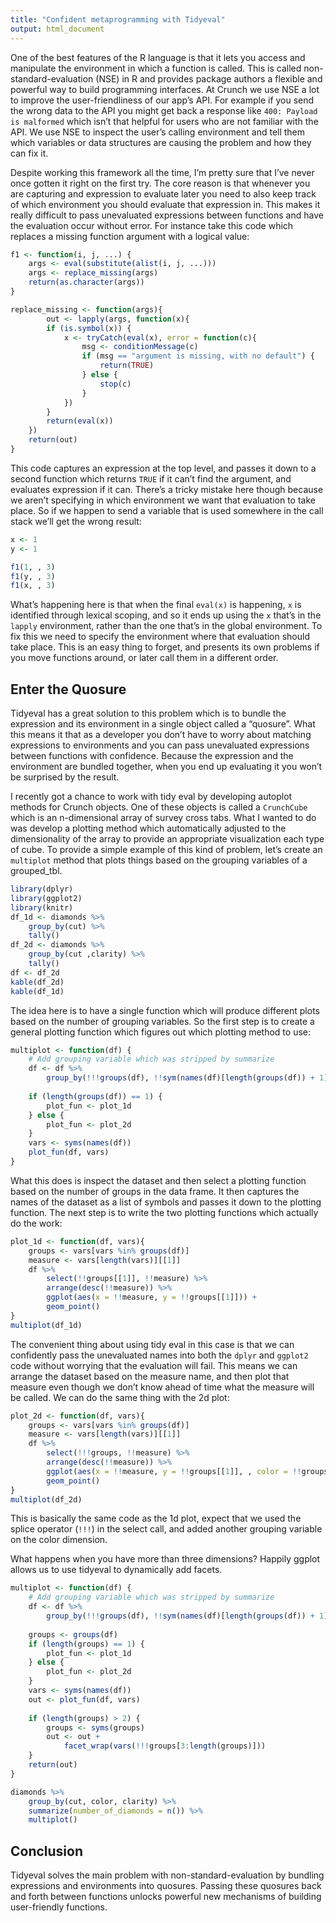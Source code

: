 ```yaml
---
title: "Confident metaprogramming with Tidyeval"
output: html_document
---
```


One of the best features of the R language is that it lets you access and manipulate the environment in which a function is called. This is called non-standard-evaluation (NSE) in R and provides package authors a flexible and powerful way to build programming interfaces. At Crunch we use NSE a lot to improve the user-friendliness of our app's API. For example if you send the wrong data to the API you might get back a response like `400: Payload is malformed` which isn't that helpful for users who are not familiar with the API. We use NSE to inspect the user's calling environment and tell them which variables or data structures are causing the problem and how they can fix it. 

Despite working this framework all the time, I'm pretty sure that I've never once gotten it right on the first try. The core reason is that whenever you are capturing and expression to evaluate later you need to also keep track of which environment you should evaluate that expression in. This makes it really difficult to pass unevaluated expressions between functions and have the evaluation occur without error. For instance take this code which replaces a missing function argument with a logical value: 


```r

f1 <- function(i, j, ...) {
    args <- eval(substitute(alist(i, j, ...)))
    args <- replace_missing(args)
    return(as.character(args))
}

replace_missing <- function(args){
        out <- lapply(args, function(x){
        if (is.symbol(x)) {
            x <- tryCatch(eval(x), error = function(c){
                msg <- conditionMessage(c)
                if (msg == "argument is missing, with no default") {
                    return(TRUE)
                } else {
                    stop(c)
                }
            })
        }
        return(eval(x))
    })
    return(out)
}
```

This code captures an expression at the top level, and passes it down to a second function which returns `TRUE` if it can't find the argument, and evaluates expression if it can. There's a tricky mistake here though because we aren't specifying in which environment we want that evaluation to take place. So if we happen to send a variable that is used somewhere in the call stack we'll get the wrong result: 

```r
x <- 1
y <- 1

f1(1, , 3)
f1(y, , 3)
f1(x, , 3)

```

What's happening here is that when the final `eval(x)` is happening, `x` is identified through lexical scoping, and so it ends up using the `x` that's in the `lapply` environment, rather than the one that's in the global environment. To fix this we need to specify the environment where that evaluation should take place. This is an easy thing to forget, and presents its own problems if you move functions around, or later call them in a different order. 

## Enter the Quosure

Tidyeval has a great solution to this problem which is to bundle the expression and its environment in a single object called a "quosure". What this means it that as a developer you don't have to worry about matching expressions to environments and you can pass unevaluated expressions between functions with confidence. Because the expression and the environment are bundled together, when you end up evaluating it you won't be surprised by the result. 

I recently got a chance to work with tidy eval by developing autoplot methods for Crunch objects. One of these objects is called a `CrunchCube` which is an n-dimensional array of survey cross tabs. What I wanted to do was develop a plotting method which automatically adjusted to the dimensionality of the array to provide an appropriate visualization each type of cube. To provide a simple example of this kind of problem, let's create an `multiplot` method that plots things based on the grouping variables of a grouped_tbl. 

```r
library(dplyr)
library(ggplot2)
library(knitr)
df_1d <- diamonds %>% 
    group_by(cut) %>% 
    tally() 
df_2d <- diamonds %>% 
    group_by(cut ,clarity) %>% 
    tally() 
df <- df_2d
kable(df_2d)
kable(df_1d)
```

The idea here is to have a single function which will produce different plots based on the number of grouping variables. So the first step is to create a general plotting function which figures out which plotting method to use: 

```r
multiplot <- function(df) {
    # Add grouping variable which was stripped by summarize
    df <- df %>% 
        group_by(!!!groups(df), !!sym(names(df)[length(groups(df)) + 1]))
    
    if (length(groups(df)) == 1) {
        plot_fun <- plot_1d
    } else {
        plot_fun <- plot_2d
    }
    vars <- syms(names(df))
    plot_fun(df, vars)
}
```

What this does is inspect the dataset and then select a plotting function based on the number of groups in the data frame. It then captures the names of the dataset as a list of symbols and passes it down to the plotting function. The next step is to write the two plotting functions which actually do the work: 

```r
plot_1d <- function(df, vars){
    groups <- vars[vars %in% groups(df)]
    measure <- vars[length(vars)][[1]]
    df %>% 
        select(!!groups[[1]], !!measure) %>% 
        arrange(desc(!!measure)) %>% 
        ggplot(aes(x = !!measure, y = !!groups[[1]])) +
        geom_point()
}
multiplot(df_1d)
```

The convenient thing about using tidy eval in this case is that we can confidently pass the unevaluated names into both the `dplyr` and `ggplot2` code without worrying that the evaluation will fail. This means we can arrange the dataset based on the measure name, and then plot that measure even though we don't know ahead of time what the measure will be called. We can do the same thing with the 2d plot: 


```r
plot_2d <- function(df, vars){
    groups <- vars[vars %in% groups(df)]
    measure <- vars[length(vars)][[1]]
    df %>% 
        select(!!!groups, !!measure) %>% 
        arrange(desc(!!measure)) %>% 
        ggplot(aes(x = !!measure, y = !!groups[[1]], , color = !!groups[[2]])) +
        geom_point()
}
multiplot(df_2d)
```

This is basically the same code as the 1d plot, expect that we used the splice operator (`!!!`) in the select call, and added another grouping variable on the color dimension. 

What happens when you have more than three dimensions? Happily ggplot allows us to use tidyeval to dynamically add facets.

```r
multiplot <- function(df) {
    # Add grouping variable which was stripped by summarize
    df <- df %>% 
        group_by(!!!groups(df), !!sym(names(df)[length(groups(df)) + 1]))
    
    groups <- groups(df)
    if (length(groups) == 1) {
        plot_fun <- plot_1d
    } else {
        plot_fun <- plot_2d
    }
    vars <- syms(names(df))
    out <- plot_fun(df, vars)
    
    if (length(groups) > 2) {
        groups <- syms(groups)
        out <- out + 
            facet_wrap(vars(!!!groups[3:length(groups)]))
    }
    return(out)
}

diamonds %>% 
    group_by(cut, color, clarity) %>% 
    summarize(number_of_diamonds = n()) %>% 
    multiplot()
```

## Conclusion

Tidyeval solves the main problem with non-standard-evaluation by bundling expressions and environments into quosures. Passing these quosures back and forth between functions unlocks powerful new mechanisms of building user-friendly functions. 
